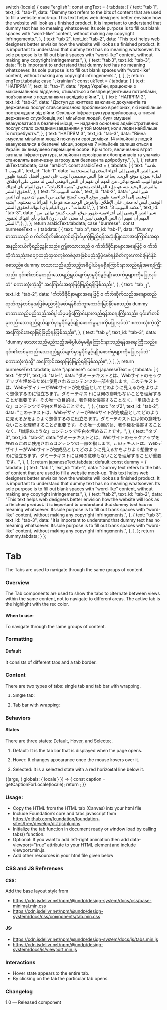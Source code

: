 
  switch (locale) {
    case "english":
      const engText = {
        tabdata: [
          {
            text: "tab 1",
            text_id: "tab-1",
            data: "Dummy text refers to the bits of content that are used to fill a website mock-up. This text helps web designers better envision how the website will look as a finished product. It is important to understand that dummy text has no meaning whatsoever. Its sole purpose is to fill out blank spaces with “word-like” content, without making any copyright infringements.",
          },
          {
            text: "tab 2",
            text_id: "tab-2",
            data: "This text helps web designers better envision how the website will look as a finished product. It is important to understand that dummy text has no meaning whatsoever. Its sole purpose is to fill out blank spaces with “word-like” content, without making any copyright infringements.",
          },
          {
            text: "tab 3",
            text_id: "tab-3",
            data: "It is important to understand that dummy text has no meaning whatsoever. Its sole purpose is to fill out blank spaces with “word-like” content, without making any copyright infringements.",
          },
        ],
      };
      return engText.tabdata;
    case "ukrainian":
      const ukText = {
        tabdata: [
          {
            text: "НАПРЯМ 1",
            text_id: "tab-1",
            data: "Уряд України, працюючи з максимальною віддачею, стикається з безпрецедентними потребами, пов’язаними з подоланням наслідків війни.",
          },
          {
            text: "НАПРЯМ 2",
            text_id: "tab-2",
            data: "Доступ до життєво важливих документів та державних послуг став серйозною проблемою в регіонах, які найбільше постраждали від війни. Оскільки інфраструктура зруйнована, а тисячі державних службовців, як і мільйони людей, були змушені евакуюватися в безпечні місця, — надання основних адміністративних послуг стало складним завданням у той момент, коли люди найбільше їх потребують.",
          },
          {
            text: "НАПРЯМ 3",
            text_id: "tab-3",
            data: "Війна змусила мільйони людей покинути свої домівки. 14 мільйонів людей евакуювалися в безпечні місця, зокрема 7 мільйонів залишаються в Україні як вимушено переміщені особи. Крім того, величезних втрат зазнала інфраструктура, мільйони нерозірваних боєприпасів та уламків становлять величезну загрозу для безпеки та добробуту.",
          },
        ],
      };
      return ukText.tabdata;
    case "arabic":
      const arabicText = {
        tabdata: [
          {
            text: "علامة التبويب 1",
            text_id: "tab-1",
            data: 'شير النص الوهمي إلى أجزاء المحتوى المستخدمة لملء نموذج موقع الويب. يساعد هذا النص مصممي الويب على تصور أفضل لكيفية ظهور موقع الويب كمنتج نهائي. من المهم أن نفهم أن النص الوهمي ليس له معنى على الإطلاق. والغرض الوحيد منه هو ملء الفراغات بمحتوى "يشبه الكلمات" ، دون القيام بأي انتهاك لحقوق النشر.',
          },
          {
            text: "علامة التبويب 2",
            text_id: "tab-2",
            data: 'شير النص الوهمي إلى أجزاءيفية ظهور موقع الويب كمنتج نهائي. من المهم أن نفهم أن النص الوهمي ليس له معنى على الإطلاق. والغرض الوحيد منه هو ملء الفراغات بمحتوى "يشبه الكلمات" ، دون القيام بأي انتهاك لحقوق النشر.',
          },
          {
            text: "علامة التبويب 3",
            text_id: "tab-3",
            data: "شير النص الوهمي إلى أجزاءيفية ظهور موقع الويب كمنتج نهائي. من المهم أن نفهم أن النص الوهمي ليس له معنى على ، دون القيام بأي انتهاك لحقوق النشر.",
          },
        ],
      };
      return arabicText.tabdata;
    case "burmese":
      const burmeseText = {
        tabdata: [
          {
            text: "tab ၁",
            text_id: "tab-1",
            data: "Dummy စာသားသည် ၀ က်ဘ်ဆိုက်၏လှောင်ပြောင်မှုကိုဖြည့်ရန်အသုံးပြုသောအကြောင်းအရာအနည်းငယ်ကိုရည်ညွှန်းသည်။ ဤစာသားသည် ၀ က်ဘ်ဒီဇိုင်နာများအနေဖြင့် ၀ က်ဘ်ဆိုက်သည်အချောထည်ထုတ်ကုန်တစ်ခုအဖြစ်မည်သို့ပုံဖော်ရန်စိတ်ကူးကောင်းမြင်နိုင်စေသည်။ dummy စာသားသည်မည်သည့်အဓိပ္ပါယ်မှမရှိကြောင်းနားလည်ရန်အရေးကြီးသည်။ ၎င်း၏တစ်ခုတည်းသောရည်ရွယ်ချက်မှာမူပိုင်ခွင့်ချိုးဖောက်မှုများကိုမပြုလုပ်ဘဲ“ စကားလုံးကဲ့သို့” အကြောင်းအရာဖြင့်ဖြည့်ရန်ဖြစ်သည်။",
          },
          {
            text: "tab ၂",
            text_id: "tab-2",
            data: "က်ဘ်ဒီဇိုင်နာများအနေဖြင့် ၀ က်ဘ်ဆိုက်သည်အချောထည်ထုတ်ကုန်တစ်ခုအဖြစ်မည်သို့ပုံဖော်ရန်စိတ်ကူးကောင်းမြင်နိုင်စေသည်။ dummy စာသားသည်မည်သည့်အဓိပ္ပါယ်မှမရှိကြောင်းနားလည်ရန်အရေးကြီးသည်။ ၎င်း၏တစ်ခုတည်းသောရည်ရွယ်ချက်မှာမူပိုင်ခွင့်ချိုးဖောက်မှုများကိုမပြုလုပ်ဘဲ“ စကားလုံးကဲ့သို့” အကြောင်းအရာဖြင့်ဖြည့်ရန်ဖြစ်သည်။",
          },
          {
            text: "tab ၃",
            text_id: "tab-3",
            data: "dummy စာသားသည်မည်သည့်အဓိပ္ပါယ်မှမရှိကြောင်းနားလည်ရန်အရေးကြီးသည်။ ၎င်း၏တစ်ခုတည်းသောရည်ရွယ်ချက်မှာမူပိုင်ခွင့်ချိုးဖောက်မှုများကိုမပြုလုပ်ဘဲ“ စကားလုံးကဲ့သို့” အကြောင်းအရာဖြင့်ဖြည့်ရန်ဖြစ်သည်။",
          },
        ],
      };
      return burmeseText.tabdata;
    case "japanese":
      const japaneseText = {
        tabdata: [
          {
            text: "タブ1",
            text_id: "tab-1",
            data: "ダミーテキストとは、Webサイトのモックアップを埋めるために使用されるコンテンツの一部を指します。このテキストは、WebデザイナーがWebサイトが完成品としてどのように見えるかをよりよく想像するのに役立ちます。ダミーテキストには何の意味もないことを理解することが重要です。その唯一の目的は、著作権を侵害することなく、「単語のような」コンテンツで空白を埋めることです。",
          },
          {
            text: "タブ2",
            text_id: "tab-2",
            data: "このテキストは、WebデザイナーがWebサイトが完成品としてどのように見えるかをよりよく想像するのに役立ちます。ダミーテキストには何の意味もないことを理解することが重要です。その唯一の目的は、著作権を侵害することなく、「単語のような」コンテンツで空白を埋めることです。",
          },
          {
            text: "タブ3",
            text_id: "tab-3",
            data: "ダミーテキストとは、Webサイトのモックアップを埋めるために使用されるコンテンツの一部を指します。このテキストは、WebデザイナーがWebサイトが完成品としてどのように見えるかをよりよく想像するのに役立ちます。ダミーテキストには何の意味もないことを理解することが重要です。",
          },
        ],
      };
      return japaneseText.tabdata;
    default:
      const dummy = {
        tabdata: [
          {
            text: "tab 1",
            text_id: "tab-1",
            data: "Dummy text refers to the bits of content that are used to fill a website mock-up. This text helps web designers better envision how the website will look as a finished product. It is important to understand that dummy text has no meaning whatsoever. Its sole purpose is to fill out blank spaces with “word-like” content, without making any copyright infringements.",
          },
          {
            text: "tab 2",
            text_id: "tab-2",
            data: "This text helps web designers better envision how the website will look as a finished product. It is important to understand that dummy text has no meaning whatsoever. Its sole purpose is to fill out blank spaces with “word-like” content, without making any copyright infringements.",
          },
          {
            text: "tab 3",
            text_id: "tab-3",
            data: "It is important to understand that dummy text has no meaning whatsoever. Its sole purpose is to fill out blank spaces with “word-like” content, without making any copyright infringements.",
          },
        ],
      };
      return dummy.tabdata;
  }
};

<Meta title="Components/UI components/Tabs" />

# Tab

The Tabs are used to navigate through the same groups of content.

### Overview

The Tab components are used to show the tabs to alternate between views within the same content, not to navigate to different areas. The active tab is the highlight with the red color.

#### When to use:

To navigate through the same groups of content.

### Formatting

#### Default

It consists of different tabs and a tab border.

### Content

There are two types of tabs: single tab and tab bar with wrapping.

1. Single tab:

2. Tab bar with wrapping:

### Behaviors

#### States

There are three states: Default, Hover, and Selected.

1. Default: It is the tab bar that is displayed when the page opens.

2. Hover: It changes appearance once the mouse hovers over it.

3. Selected: It is a selected state with a red horizontal line below it.

<Canvas>
  <Story name="Tabs">
    {(args, { globals: { locale } }) => {
      const caption = getCaptionForLocale(locale);
      return <Tab tabdata={caption}></Tab>;
    }}
  </Story>
</Canvas>

### Usage:

- Copy the HTML from the HTML tab (Canvas) into your html file
- Include Foundation’s core and tabs javascript from https://github.com/foundation/foundation-sites/tree/develop/dist/js/plugins
- Initialize the tab function in document ready or window load by calling tabs() function.
- Optional: If you want to add left-right animation then add data-viewport=”true” attribute to your HTML element and include viewport.min.js.
- Add other resources in your html file given below

### CSS and JS References

#### CSS:

Add the base layout style from

- https://cdn.jsdelivr.net/npm/@undp/design-system/docs/css/base-minimal.min.css
- https://cdn.jsdelivr.net/npm/@undp/design-system/docs/css/components/tab.min.css

#### JS:

- https://cdn.jsdelivr.net/npm/@undp/design-system/docs/js/tabs.min.js
- https://cdn.jsdelivr.net/npm/@undp/design-system/docs/js/viewport.min.js

### Interactions

- Hover state appears to the entire tab.
- By clicking on the tab the particular tab opens.

### Changelog

1.0 — Released component
